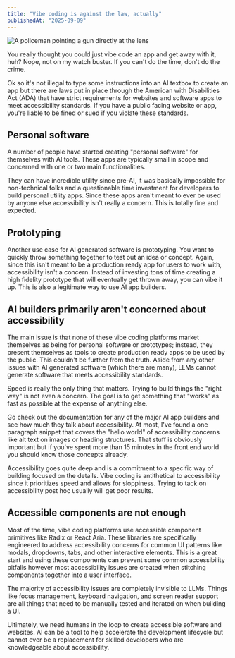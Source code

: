 ```yaml
---
title: "Vibe coding is against the law, actually"
publishedAt: "2025-09-09"
---
```


![A policeman pointing a gun directly at the lens](/blog-assets/cop-pointing-gun.png)

You really thought you could just vibe code an app and get away with it, huh? Nope, not on my watch buster. If you can't do the time, don't do the crime.

Ok so it's not illegal to type some instructions into an AI textbox to create an app but there are laws put in place through the American with Disabilities Act (ADA) that have strict requirements for websites and software apps to meet accessibility standards. If you have a public facing website or app, you're liable to be fined or sued if you violate these standards.

## Personal software

A number of people have started creating "personal software" for themselves with AI tools. These apps are typically small in scope and concerned with one or two main functionalities.

They can have incredible utility since pre-AI, it was basically impossible for non-technical folks and a questionable time investment for developers to build personal utility apps. Since these apps aren't meant to ever be used by anyone else accessibility isn't really a concern. This is totally fine and expected.

## Prototyping

Another use case for AI generated software is prototyping. You want to quickly throw something together to test out an idea or concept. Again, since this isn't meant to be a production ready app for users to work with, accessibility isn't a concern. Instead of investing tons of time creating a high fidelity prototype that will eventually get thrown away, you can vibe it up. This is also a legitimate way to use AI app builders.

## AI builders primarily aren't concerned about accessibility

The main issue is that none of these vibe coding platforms market themselves as being for personal software or prototypes; instead, they present themselves as tools to create production ready apps to be used by the public. This couldn't be further from the truth. Aside from any other issues with AI generated software (which there are many), LLMs cannot generate software that meets accessibility standards.

Speed is really the only thing that matters. Trying to build things the "right way" is not even a concern. The goal is to get something that "works" as fast as possible at the expense of anything else.

Go check out the documentation for any of the major AI app builders and see how much they talk about accessibility. At most, I've found a one paragraph snippet that covers the "hello world" of accessibility concerns like alt text on images or heading structures. That stuff is obviously important but if you've spent more than 15 minutes in the front end world you should know those concepts already.

Accessibility goes quite deep and is a commitment to a specific way of building focused on the details. Vibe coding is antithetical to accessibility since it prioritizes speed and allows for sloppiness. Trying to tack on accessibility post hoc usually will get poor results.

## Accessible components are not enough

Most of the time, vibe coding platforms use accessible component primitives like Radix or React Aria. These libraries are specifically engineered to address accessibility concerns for common UI patterns like modals, dropdowns, tabs, and other interactive elements. This is a great start and using these components can prevent some common accessibility pitfalls however most accessibility issues are created when stitching components together into a user interface.

The majority of accessibility issues are completely invisible to LLMs. Things like focus management, keyboard navigation, and screen reader support are all things that need to be manually tested and iterated on when building a UI.

Ultimately, we need humans in the loop to create accessible software and websites. AI can be a tool to help accelerate the development lifecycle but cannot ever be a replacement for skilled developers who are knowledgeable about accessibility.
